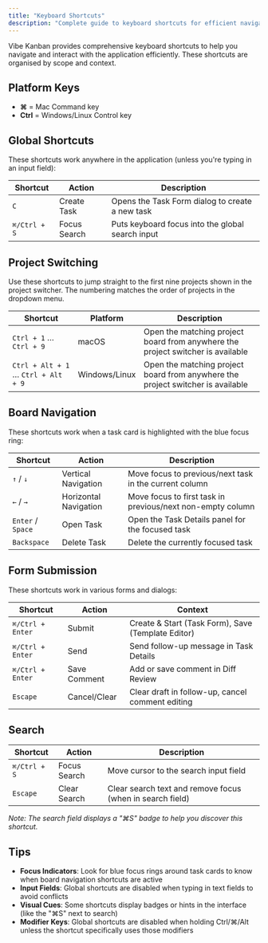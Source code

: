 ```yaml
---
title: "Keyboard Shortcuts"
description: "Complete guide to keyboard shortcuts for efficient navigation and interaction in Vibe Kanban"
---
```


Vibe Kanban provides comprehensive keyboard shortcuts to help you navigate and interact with the application efficiently. These shortcuts are organised by scope and context.

## Platform Keys

- **⌘** = Mac Command key
- **Ctrl** = Windows/Linux Control key

## Global Shortcuts

These shortcuts work anywhere in the application (unless you're typing in an input field):

| Shortcut | Action | Description |
|----------|--------|-------------|
| `C` | Create Task | Opens the Task Form dialog to create a new task |
| `⌘/Ctrl + S` | Focus Search | Puts keyboard focus into the global search input |

## Project Switching

Use these shortcuts to jump straight to the first nine projects shown in the project switcher. The numbering matches the order of projects in the dropdown menu.

| Shortcut | Platform | Description |
|----------|----------|-------------|
| `Ctrl + 1` … `Ctrl + 9` | macOS | Open the matching project board from anywhere the project switcher is available |
| `Ctrl + Alt + 1` … `Ctrl + Alt + 9` | Windows/Linux | Open the matching project board from anywhere the project switcher is available |

## Board Navigation

These shortcuts work when a task card is highlighted with the blue focus ring:

| Shortcut | Action | Description |
|----------|--------|-------------|
| `↑` / `↓` | Vertical Navigation | Move focus to previous/next task in the current column |
| `←` / `→` | Horizontal Navigation | Move focus to first task in previous/next non-empty column |
| `Enter` / `Space` | Open Task | Open the Task Details panel for the focused task |
| `Backspace` | Delete Task | Delete the currently focused task |

## Form Submission

These shortcuts work in various forms and dialogs:

| Shortcut | Action | Context |
|----------|--------|---------|
| `⌘/Ctrl + Enter` | Submit | Create & Start (Task Form), Save (Template Editor) |
| `⌘/Ctrl + Enter` | Send | Send follow-up message in Task Details |
| `⌘/Ctrl + Enter` | Save Comment | Add or save comment in Diff Review |
| `Escape` | Cancel/Clear | Clear draft in follow-up, cancel comment editing |

## Search

| Shortcut | Action | Description |
|----------|--------|-------------|
| `⌘/Ctrl + S` | Focus Search | Move cursor to the search input field |
| `Escape` | Clear Search | Clear search text and remove focus (when in search field) |

*Note: The search field displays a "⌘S" badge to help you discover this shortcut.*

## Tips

- **Focus Indicators**: Look for blue focus rings around task cards to know when board navigation shortcuts are active
- **Input Fields**: Global shortcuts are disabled when typing in text fields to avoid conflicts
- **Visual Cues**: Some shortcuts display badges or hints in the interface (like the "⌘S" next to search)
- **Modifier Keys**: Global shortcuts are disabled when holding Ctrl/⌘/Alt unless the shortcut specifically uses those modifiers
